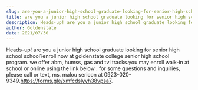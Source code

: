 ```yaml
---
slug: are-you-a-junior-high-school-graduate-looking-for-senior-high-school-school
title: are you a junior high school graduate looking for senior high school school?
description: Heads-up! are you a junior high school graduate looking for senior high school school?enroll now...
author: Goldenstate
date: 2021/07/30
---
```


Heads-up! are you a junior high school graduate looking for senior high school school?enroll now at goldenstate college senior high school program. we offer abm, humss, gas and tvl tracks.you may enroll walk-in at school or online using the link below . for some questions and inquiries, please call or text, ms. malou sericon at 0923-020-9349.https://forms.gle/xmfcdslyyh38vpsa7.